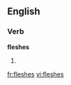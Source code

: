 ==English==

===Verb===
'''fleshes'''

# {{third-person singular of|[[flesh]]}}

[[fr:fleshes]]
[[vi:fleshes]]